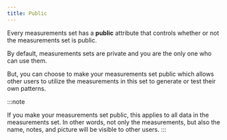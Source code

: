 ```yaml
---
title: Public
---
```


Every measurements set has a **public** attribute that controls whether or not the measurements set is public.

By default, measurements sets are private and you are the only one who can use them.

But, you can choose to make your measurements set public which allows other
users to utilize the measurements in this set to generate or test their own
patterns.

:::note

If you make your measurements set public, this applies to all data in the measurements set.
In other words, not only the measurements, but also the name, notes, and picture will be visible to other users.
:::

